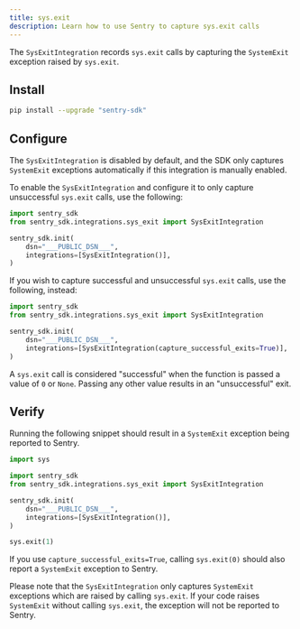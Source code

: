 ```yaml
---
title: sys.exit
description: Learn how to use Sentry to capture sys.exit calls
---
```


The `SysExitIntegration` records `sys.exit` calls by capturing the `SystemExit` exception raised by `sys.exit`.

## Install

```bash
pip install --upgrade "sentry-sdk"
```

## Configure

The `SysExitIntegration` is disabled by default, and the SDK only captures `SystemExit` exceptions automatically if this integration is manually enabled.

To enable the `SysExitIntegration` and configure it to only capture unsuccessful `sys.exit` calls, use the following:

<SignInNote />

```python
import sentry_sdk
from sentry_sdk.integrations.sys_exit import SysExitIntegration

sentry_sdk.init(
    dsn="___PUBLIC_DSN___",
    integrations=[SysExitIntegration()],
)
```

If you wish to capture successful and unsuccessful `sys.exit` calls, use the following, instead:

```python
import sentry_sdk
from sentry_sdk.integrations.sys_exit import SysExitIntegration

sentry_sdk.init(
    dsn="___PUBLIC_DSN___",
    integrations=[SysExitIntegration(capture_successful_exits=True)],
)
```

A `sys.exit` call is considered "successful" when the function is passed a value of `0` or `None`. Passing any other value results in an "unsuccessful" exit.


## Verify

Running the following snippet should result in a `SystemExit` exception being reported to Sentry.

```python
import sys

import sentry_sdk
from sentry_sdk.integrations.sys_exit import SysExitIntegration

sentry_sdk.init(
    dsn="___PUBLIC_DSN___",
    integrations=[SysExitIntegration()],
)

sys.exit(1)
```

If you use `capture_successful_exits=True`, calling `sys.exit(0)` should also report a `SystemExit` exception to Sentry.


<Alert level="info" title="Manually-raised SystemExit">

Please note that the `SysExitIntegration` only captures `SystemExit` exceptions which are raised by calling `sys.exit`. If your code raises `SystemExit` without calling `sys.exit`, the exception will not be reported to Sentry.

</Alert>
